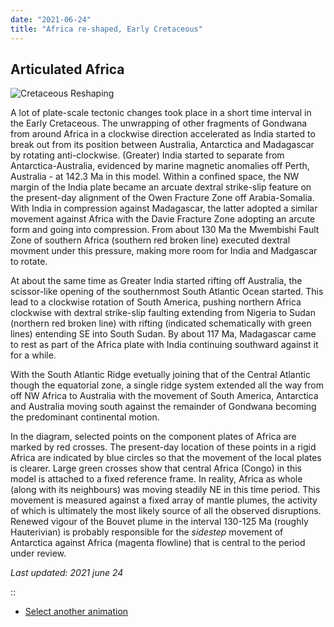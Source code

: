 ```yaml
---
date: "2021-06-24"
title: "Africa re-shaped, Early Cretaceous"
---
```


## Articulated Africa

![Cretaceous Reshaping](http://www.reeves.nl/upload/animafrica-1.gif)

A lot of plate-scale tectonic changes took place in a short time interval in the Early Cretaceous. The unwrapping of other fragments of Gondwana from around Africa in a clockwise direction accelerated
as India started to break out from its position between Australia, Antarctica and Madagascar by rotating anti-clockwise. (Greater) India started to separate from Antarctica-Australia, evidenced by marine magnetic anomalies off Perth, Australia - at 142.3 Ma in this model. Within a confined space, the NW margin of the India plate became an arcuate dextral strike-slip feature on the present-day alignment of the Owen Fracture Zone off Arabia-Somalia. With India in compression against Madagascar, the latter adopted a similar movement against Africa with the Davie Fracture Zone adopting an arcute form and going into compression. From about 130 Ma the Mwembishi Fault Zone of southern Africa (southern red broken line) executed dextral movment under this pressure, making more room for India and Madgascar to rotate.

At about the same time as Greater India started rifting off Australia, the scissor-like opening of the southernmost South Atlantic Ocean started. This lead to a clockwise rotation of South America, pushing northern Africa clockwise with dextral strike-slip faulting extending from Nigeria to Sudan (northern red broken line) with rifting (indicated schematically with green lines) entending SE into South Sudan. By about 117 Ma, Madagascar came to rest as part of the Africa plate with India continuing southward against it for a while.

With the South Atlantic Ridge evetually joining that of the Central Atlantic though the equatorial zone, a single ridge system extended all the way from off NW Africa to Australia with the movement of South America, Antarctica and Australia moving south against the remainder of Gondwana becoming the predominant continental motion.

In the diagram, selected points on the component plates of Africa are marked by red crosses. The present-day location of these points in a rigid Africa are indicated by blue circles so that the movement of the local plates is clearer. Large green crosses show that central Africa (Congo) in this model is attached to a fixed reference frame. In reality, Africa as whole (along with its neighbours) was moving steadily NE in this time period. This movement is measured against a fixed array of mantle plumes, the activity of which is ultimately the most likely source of all the observed disruptions. Renewed vigour of the Bouvet plume in the interval 130-125 Ma (roughly Hauterivian) is probably responsible for the *sidestep* movement of Antarctica against Africa (magenta flowline) that is central to the period under review.

*Last updated: 2021 june 24*

::

* [Select another animation](../animations)

